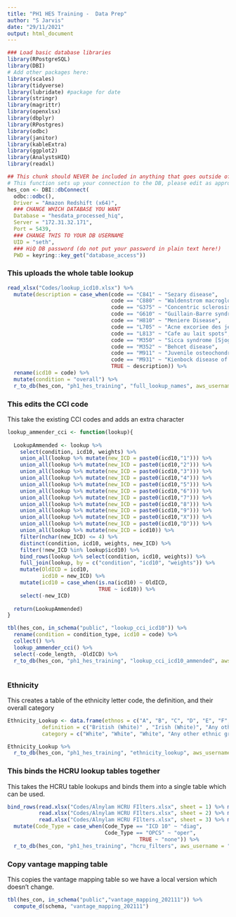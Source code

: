 ```yaml
---
title: "PH1 HES Training -  Data Prep"
author: "S Jarvis"
date: "29/11/2021"
output: html_document
---
```


```r
### Load basic database libraries
library(RPostgreSQL)
library(DBI)
# Add other packages here:
library(scales)
library(tidyverse)
library(lubridate) #package for date
library(stringr)
library(magrittr)
library(openxlsx)
library(dbplyr)
library(RPostgres)
library(odbc)
library(janitor)
library(kableExtra)
library(ggplot2)
library(AnalystsHIQ)
library(readxl)

```

```r
## This chunk should NEVER be included in anything that goes outside of Health iQ.
# This function sets up your connection to the DB, please edit as appropriate
hes_con <- DBI::dbConnect(
  odbc::odbc(), 
  Driver = "Amazon Redshift (x64)",
  ### CHANGE WHICH DATABASE YOU WANT
  Database = "hesdata_processed_hiq",
  Server = "172.31.32.171",
  Port = 5439,
  ### CHANGE THIS TO YOUR DB USERNAME
  UID = "seth", 
  ### HiQ DB password (do not put your password in plain text here!)
  PWD = keyring::key_get("database_access"))
```

### This uploads the whole table lookup

```r

read_xlsx("Codes/lookup_icd10.xlsx") %>%
  mutate(description = case_when(code == "C841" ~ "Sezary disease",
                                 code == "C880" ~ "Waldenstrom macroglobulinaemia",
                                 code == "G375" ~ "Concentric sclerosis [Balo]",
                                 code == "G610" ~ "Guillain-Barre syndrome",
                                 code == "H810" ~ "Meniere Disease",
                                 code == "L705" ~ "Acne excoriee des jeunes filles",
                                 code == "L813" ~ "Cafe au lait spots",
                                 code == "M350" ~ "Sicca syndrome [Sjogren]",
                                 code == "M352" ~ "Behcet disease",
                                 code == "M911" ~ "Juvenile osteochondrosis of head of femur [Legg-Calve-Perthes]",
                                 code == "M931" ~ "Kienbock disease of adults",
                                 TRUE ~ description)) %>%
  rename(icd10 = code) %>%
  mutate(condition = "overall") %>%
  r_to_db(hes_con, "ph1_hes_training", "full_lookup_names", aws_username = "sjarvis@healthiq.co.uk", drop = TRUE)


```

### This edits the CCI code

This take the existing CCI codes and adds an extra character 

```r

lookup_ammender_cci <- function(lookup){
 
  LookupAmmended <- lookup %>%
    select(condition, icd10, weights) %>% 
    union_all(lookup %>% mutate(new_ICD = paste0(icd10,"1"))) %>%
    union_all(lookup %>% mutate(new_ICD = paste0(icd10,"2"))) %>%
    union_all(lookup %>% mutate(new_ICD = paste0(icd10,"3"))) %>%
    union_all(lookup %>% mutate(new_ICD = paste0(icd10,"4"))) %>%
    union_all(lookup %>% mutate(new_ICD = paste0(icd10,"5"))) %>%
    union_all(lookup %>% mutate(new_ICD = paste0(icd10,"6"))) %>%
    union_all(lookup %>% mutate(new_ICD = paste0(icd10,"7"))) %>%
    union_all(lookup %>% mutate(new_ICD = paste0(icd10,"8"))) %>%
    union_all(lookup %>% mutate(new_ICD = paste0(icd10,"9"))) %>%
    union_all(lookup %>% mutate(new_ICD = paste0(icd10,"X"))) %>%
    union_all(lookup %>% mutate(new_ICD = paste0(icd10,"D"))) %>%
    union_all(lookup %>% mutate(new_ICD = icd10)) %>%
    filter(nchar(new_ICD) <= 4) %>%
    distinct(condition, icd10, weights, new_ICD) %>%
    filter(!new_ICD %in% lookup$icd10) %>%
    bind_rows(lookup %>% select(condition, icd10, weights)) %>%
    full_join(lookup, by = c("condition", "icd10", "weights")) %>%
    mutate(OldICD = icd10,
           icd10 = new_ICD) %>%
    mutate(icd10 = case_when(is.na(icd10) ~ OldICD,
                             TRUE ~ icd10)) %>%
    select(-new_ICD)
  
  return(LookupAmmended)
}

tbl(hes_con, in_schema("public", "lookup_cci_icd10")) %>% 
  rename(condition = condition_type, icd10 = code) %>%
  collect() %>% 
  lookup_ammender_cci() %>% 
  select(-code_length, -OldICD) %>%
  r_to_db(hes_con, "ph1_hes_training", "lookup_cci_icd10_ammended", aws_username = "sjarvis@healthiq.co.uk", drop = TRUE)



```

### Ethnicity

This creates a table of the ethnicity letter code, the definition, and their overall category

```r
Ethnicity_Lookup <- data.frame(ethnos = c("A", "B", "C", "D", "E", "F", "G", "H", "J", "K", "L", "M", "N", "P", "R", "S", "Z", "X", "99"), 
           definition = c("British (White)" , "Irish (White)", "Any other White background", "White and Black Caribbean (Mixed)", "White and Black African (Mixed)", "White and Asian (Mixed)", "Any other Mixed background", "Indian (Asian or Asian British)", "Pakistani (Asian or Asian British)", "Bangladeshi (Asian or Asian British)", "Any other Asian background", "Caribbean (Black or Black British)", "African (Black or Black British)", "Any other Black background", "Chinese (other ethnic group)", "Any other ethnic group", "Not stated","Not known (prior to 2013)", "Not known (2013 onwards)"), 
           category = c("White", "White", "White", "Any other ethnic group", "Any other ethnic group", "Any other ethnic group", "Any other ethnic group", "Indian", "Pakistani", "Bangladeshi", "Any other ethnic group", "Black - Caribbean", "Black - African", "Black - Other", "Chinese", "Any other ethnic group", "Not Given", "Not known", "Not known"))

Ethnicity_Lookup %>%
  r_to_db(hes_con, "ph1_hes_training", "ethnicity_lookup", aws_username = "sjarvis@healthiq.co.uk", drop = TRUE)
```

### This binds the HCRU lookup tables together

This takes the HCRU table lookups and binds them into a single table which can be used.

```r
bind_rows(read.xlsx("Codes/Alnylam HCRU FIlters.xlsx", sheet = 1) %>% mutate(category = "Universal"),
          read.xlsx("Codes/Alnylam HCRU FIlters.xlsx", sheet = 2) %>% mutate(category = "Adult"),
          read.xlsx("Codes/Alnylam HCRU FIlters.xlsx", sheet = 3) %>% mutate(category = "Non-Adult")) %>%
  mutate(Code_Type = case_when(Code_Type == "ICD 10" ~ "diag",
                               Code_Type == "OPCS" ~ "oper",
                                          TRUE ~ "none")) %>%
  r_to_db(hes_con, "ph1_hes_training", "hcru_filters", aws_username = "sjarvis@healthiq.co.uk", drop = TRUE)

```

### Copy vantage mapping table

This copies the vantage mapping table so we have a local version which doesn't change.

```r
tbl(hes_con, in_schema("public","vantage_mapping_202111")) %>%
  compute_d(schema, "vantage_mapping_202111")
```

